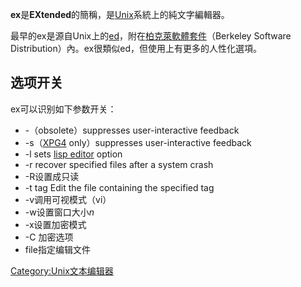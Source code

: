 {{unreferenced|time=2015-01-19T00:27:10+00:00}}
'''ex'''是'''EXtended'''的簡稱，是[[Unix|Unix]]系統上的純文字編輯器。

最早的ex是源自Unix上的[[ed_(文本编辑器)|ed]]，附在[[BSD|柏克萊軟體套件]]（Berkeley Software Distribution）內。ex很類似ed，但使用上有更多的人性化選項。

==选项开关==
ex可以识别如下参数开关：

* -（obsolete）suppresses user-interactive feedback
* -s（[[XPG4|XPG4]] only）suppresses user-interactive feedback
* -l sets [[lisp_editor|lisp editor]] option
* -r recover specified files after a system crash
* -R设置成只读
* -t tag Edit the file containing the specified tag
* -v调用可视模式（vi）
* -w设置窗口大小''n''
* -x设置加密模式
* -C  加密选项
* file指定编辑文件

{{unix commands}}

[[Category:Unix文本编辑器|Category:Unix文本编辑器]]